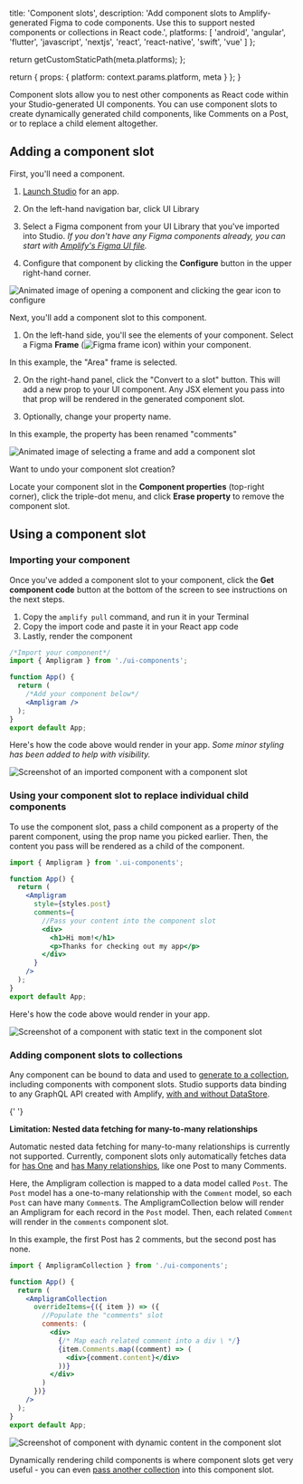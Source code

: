 
  title: 'Component slots',
  description:
    'Add component slots to Amplify-generated Figma to code components.  Use this to support nested components or collections in React code.',
  platforms: [
    'android',
    'angular',
    'flutter',
    'javascript',
    'nextjs',
    'react',
    'react-native',
    'swift',
    'vue'
  ]
};

  return getCustomStaticPath(meta.platforms);
};

  return {
    props: {
      platform: context.params.platform,
      meta
    }
  };
}

Component slots allow you to nest other components as React code within your Studio-generated UI components. You can use component slots to create dynamically generated child components, like Comments on a Post, or to replace a child element altogether.

## Adding a component slot

First, you'll need a component.

1. [Launch Studio](/console/adminui/start/#log-into-the-amplify-console) for an app.

2. On the left-hand navigation bar, click UI Library

3. Select a Figma component from your UI Library that you've imported into Studio. _If you don't have any Figma components already, you can start with [Amplify's Figma UI file](/console/uibuilder/figmatocode/)._

4. Configure that component by clicking the **Configure** button in the upper right-hand corner.

![Animated image of opening a component and clicking the gear icon to configure](/images/console/slots-console1.gif)

Next, you'll add a component slot to this component.

1. On the left-hand side, you'll see the elements of your component. Select a Figma **Frame** (![Figma frame icon](/images/console/figma-frame-icon.png)) within your component.

In this example, the "Area" frame is selected.

2. On the right-hand panel, click the "Convert to a slot" button. This will add a new prop to your UI component. Any JSX element you pass into that prop will be rendered in the generated component slot.

3. Optionally, change your property name.

In this example, the property has been renamed "comments"

![Animated image of selecting a frame and add a component slot](/images/console/slots-console2.gif)

<Callout warning>

Want to undo your component slot creation?

Locate your component slot in the **Component properties** (top-right corner), click the triple-dot menu, and click **Erase property** to remove the component slot.

</Callout>

## Using a component slot

### Importing your component

Once you've added a component slot to your component, click the **Get component code** button at the bottom of the screen to see instructions on the next steps.

1. Copy the `amplify pull` command, and run it in your Terminal
2. Copy the import code and paste it in your React app code
3. Lastly, render the component

```jsx
/*Import your component*/
import { Ampligram } from './ui-components';

function App() {
  return (
    /*Add your component below*/
    <Ampligram />
  );
}
export default App;
```

Here's how the code above would render in your app. _Some minor styling has been added to help with visibility._

![Screenshot of an imported component with a component slot](/images/console/slots1.png)

### Using your component slot to replace individual child components

To use the component slot, pass a child component as a property of the parent component, using the prop name you picked earlier. Then, the content you pass will be rendered as a child of the component.

```jsx
import { Ampligram } from '.ui-components';

function App() {
  return (
    <Ampligram
      style={styles.post}
      comments={
        //Pass your content into the component slot
        <div>
          <h1>Hi mom!</h1>
          <p>Thanks for checking out my app</p>
        </div>
      }
    />
  );
}
export default App;
```

Here's how the code above would render in your app.

![Screenshot of a component with static text in the component slot](/images/console/slots2.png)

### Adding component slots to collections

Any component can be bound to data and used to [generate to a collection](/console/uibuilder/collections/), including components with component slots. Studio supports data binding to any GraphQL API created with Amplify, [with and without DataStore](/console/data/data-model/#datastore-and-graphql).

<Callout note>

{' '}

<strong>Limitation: Nested data fetching for many-to-many relationships</strong>

Automatic nested data fetching for many-to-many relationships is currently not supported. Currently, component slots only automatically fetches data for [has One](/cli/graphql/data-modeling/#has-one-relationship) and [has Many relationships](/cli/graphql/data-modeling/#has-many-relationship), like one Post to many Comments.

</Callout>

Here, the Ampligram collection is mapped to a data model called `Post`. The `Post` model has a one-to-many relationship with the `Comment` model, so each `Post` can have many `Comment`s. The AmpligramCollection below will render an Ampligram for each record in the `Post` model. Then, each related `Comment` will render in the `comments` component slot.

In this example, the first Post has 2 comments, but the second post has none.

```jsx
import { AmpligramCollection } from './ui-components';

function App() {
  return (
    <AmpligramCollection
      overrideItems={({ item }) => ({
        //Populate the "comments" slot
        comments: (
          <div>
            {/* Map each related comment into a div \ */}
            {item.Comments.map((comment) => (
              <div>{comment.content}</div>
            ))}
          </div>
        )
      })}
    />
  );
}
export default App;
```

![Screenshot of component with dynamic content in the component slot](/images/console/slots3.png)

Dynamically rendering child components is where component slots get very useful - you can even [pass another collection](/console/uibuilder/override/#nesting-collections) into this component slot.
